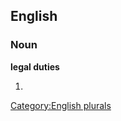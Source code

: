 ==English==

===Noun===
'''legal duties'''

# {{plural of|[[legal duty]]}}

[[Category:English plurals]]